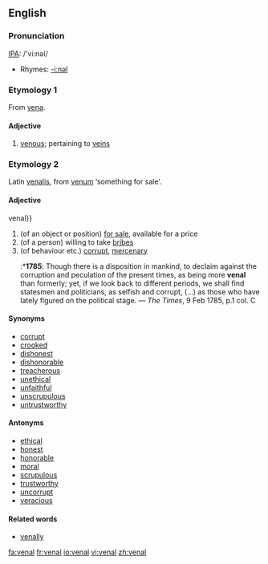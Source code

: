 ==English==
===Pronunciation===
[[IPA]]: /'vi:nəl/
*Rhymes: [[Rhymes:English:-iːnəl|-iːnəl]]

===Etymology 1===
From [[vena]].

====Adjective====
{{en-adj}}
# [[venous]]; pertaining to [[vein]]s

===Etymology 2===
Latin [[venalis]], from [[venum]] ‘something for sale’.

====Adjective====
{{en-adj}}venal}}
# (of an object or position) [[for sale]], available for a price
# (of a person) willing to take [[bribe]]s
# (of behaviour etc.) [[corrupt]], [[mercenary]]
#:*'''1785''': Though there is a disposition in mankind, to declaim against the corruption and peculation of the present times, as being more '''venal''' than formerly; yet, if we look back to different periods, we shall find statesmen and politicians, as selfish and corrupt, (...) as those who have lately figured on the political stage. — ''The Times'', 9 Feb 1785, p.1 col. C

====Synonyms====
* [[corrupt]]
* [[crooked]]
* [[dishonest]]
* [[dishonorable]]
* [[treacherous]]
* [[unethical]]
* [[unfaithful]]
* [[unscrupulous]]
* [[untrustworthy]]

====Antonyms====
* [[ethical]]
* [[honest]]
* [[honorable]]
* [[moral]]
* [[scrupulous]]
* [[trustworthy]]
* [[uncorrupt]]
* [[veracious]]

====Related words====
* [[venally]]

[[fa:venal]]
[[fr:venal]]
[[io:venal]]
[[vi:venal]]
[[zh:venal]]
